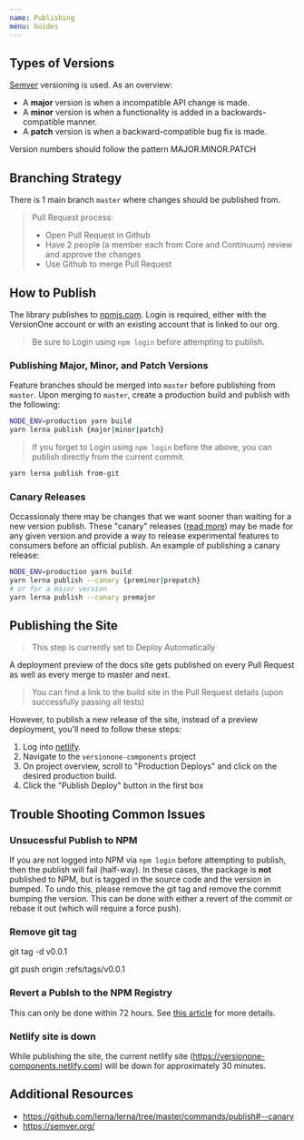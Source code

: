 ```yaml
---
name: Publishing
menu: Guides
---
```


## Types of Versions

[Semver](https://semver.org/) versioning is used. As an overview:

- A **major** version is when a incompatible API change is made.
- A **minor** version is when a functionality is added in a backwards-compatible manner.
- A **patch** version is when a backward-compatible bug fix is made.

Version numbers should follow the pattern MAJOR.MINOR.PATCH

## Branching Strategy

There is 1 main branch `master` where changes should be published from.

> Pull Request process:
>
> - Open Pull Request in Github
> - Have 2 people (a member each from Core and Continuum) review and approve the changes
> - Use Github to merge Pull Request

## How to Publish

The library publishes to [npmjs.com](https://www.npmjs.com/package/@versionone/components). Login is required, either with the VersionOne account or with an existing account that is linked to our org.

> Be sure to Login using `npm login` before attempting to publish.

### Publishing Major, Minor, and Patch Versions

Feature branches should be merged into `master` before publishing from `master`. Upon merging to `master`, create a production build and publish with the following:

```bash
NODE_ENV=production yarn build
yarn lerna publish {major|minor|patch}
```

> If you forget to Login using `npm login` before the above, you can publish directly from the current commit.

```bash
yarn lerna publish from-git
```

### Canary Releases

Occassionaly there may be changes that we want sooner than waiting for a new version publish. These "canary" releases ([read more](https://github.com/lerna/lerna/tree/master/commands/publish#--canary)) may be made for any given version and provide a way to release experimental features to consumers before an official publish. An example of publishing a canary release:

```bash
NODE_ENV=production yarn build
yarn lerna publish --canary {preminor|prepatch}
# or for a major version
yarn lerna publish --canary premajor
```

## Publishing the Site

> This step is currently set to Deploy Automatically

A deployment preview of the docs site gets published on every Pull Request as well as every merge to master and next.

> You can find a link to the build site in the Pull Request details (upon successfully passing all tests)

However, to publish a new release of the site, instead of a preview deployment, you'll need to follow these steps:

1. Log into [netlify](https://www.netlify.com/).
2. Navigate to the `versionone-components` project
3. On project overview, scroll to "Production Deploys" and click on the desired production build.
4. Click the "Publish Deploy" button in the first box

## Trouble Shooting Common Issues

### Unsucessful Publish to NPM

If you are not logged into NPM via `npm login` before attempting to publish, then the publish will fail (half-way). In these cases, the package is **not** published to NPM, but is tagged in the source code and the version in bumped. To undo this, please remove the git tag and remove the commit bumping the version. This can be done with either a revert of the commit or rebase it out (which will require a force push).

### Remove git tag

git tag -d v0.0.1

git push origin :refs/tags/v0.0.1

### Revert a Publsh to the NPM Registry

This can only be done within 72 hours. See [this article](https://docs.npmjs.com/unpublishing-packages-from-the-registry) for more details.

### Netlify site is down

While publishing the site, the current netlify site (https://versionone-components.netlify.com) will be down for approximately 30 minutes.

## Additional Resources

- https://github.com/lerna/lerna/tree/master/commands/publish#--canary
- https://semver.org/
